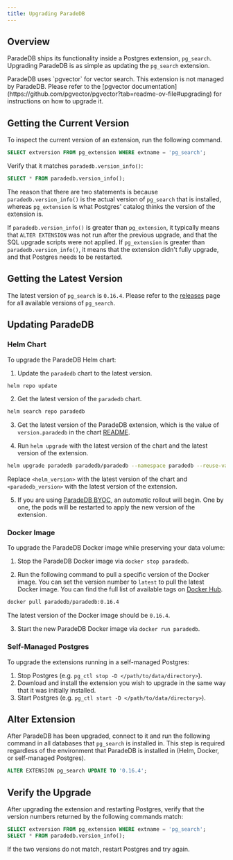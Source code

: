 ```yaml
---
title: Upgrading ParadeDB
---
```


## Overview

ParadeDB ships its functionality inside a Postgres extension, `pg_search`. Upgrading ParadeDB is as simple as updating the `pg_search` extension.

<Note>
  ParadeDB uses `pgvector` for vector search. This extension is not managed by
  ParadeDB. Please refer to the [pgvector
  documentation](https://github.com/pgvector/pgvector?tab=readme-ov-file#upgrading)
  for instructions on how to upgrade it.
</Note>

## Getting the Current Version

To inspect the current version of an extension, run the following command.

```sql
SELECT extversion FROM pg_extension WHERE extname = 'pg_search';
```

Verify that it matches `paradedb.version_info()`:

```sql
SELECT * FROM paradedb.version_info();
```

The reason that there are two statements is because `paradedb.version_info()` is the actual version of `pg_search` that is installed,
whereas `pg_extension` is what Postgres' catalog thinks the version of the extension is.

If `paradedb.version_info()` is greater than `pg_extension`, it typically means that `ALTER EXTENSION` was not run after the previous upgrade, and that the SQL upgrade scripts were not applied.
If `pg_extension` is greater than `paradedb.version_info()`, it means that the extension didn't fully upgrade, and that Postgres needs to be restarted.

## Getting the Latest Version

The latest version of `pg_search` is `0.16.4`. Please refer to the [releases](https://github.com/paradedb/paradedb/releases) page for all available versions of `pg_search`.

## Updating ParadeDB

### Helm Chart

To upgrade the ParadeDB Helm chart:

1. Update the `paradedb` chart to the latest version.

```bash
helm repo update
```

2. Get the latest version of the `paradedb` chart.

```bash
helm search repo paradedb
```

3. Get the latest version of the ParadeDB extension, which is the value of `version.paradedb` in the chart [README](https://github.com/paradedb/charts/tree/dev/charts/paradedb#values).

4. Run `helm upgrade` with the latest version of the chart and the latest version of the extension.

```bash
helm upgrade paradedb paradedb/paradedb --namespace paradedb --reuse-values --version <helm_version> --set version.paradedb=<paradedb_version> --atomic
```

Replace `<helm_version>` with the latest version of the chart and `<paradedb_version>` with the latest version of the extension.

5. If you are using [ParadeDB BYOC](/deploy/byoc), an automatic rollout will begin. One by one, the pods will be restarted to apply the new version of the extension.

### Docker Image

To upgrade the ParadeDB Docker image while preserving your data volume:

1. Stop the ParadeDB Docker image via `docker stop paradedb`.

2. Run the following command to pull a specific version of the Docker image. You can set the version number
   to `latest` to pull the latest Docker image. You can find the full list of available tags on [Docker Hub](https://hub.docker.com/r/paradedb/paradedb/tags).

```bash
docker pull paradedb/paradedb:0.16.4
```

The latest version of the Docker image should be `0.16.4`.

3. Start the new ParadeDB Docker image via `docker run paradedb`.

### Self-Managed Postgres

To upgrade the extensions running in a self-managed Postgres:

1. Stop Postgres (e.g. `pg_ctl stop -D </path/to/data/directory>`).
2. Download and install the extension you wish to upgrade in the same way that it was initially installed.
3. Start Postgres (e.g. `pg_ctl start -D </path/to/data/directory>`).

## Alter Extension

After ParadeDB has been upgraded, connect to it and run the following command in all databases that `pg_search` is installed in. This step is required regardless of the environment that ParadeDB is installed in (Helm, Docker, or self-managed Postgres).

```sql
ALTER EXTENSION pg_search UPDATE TO '0.16.4';
```

## Verify the Upgrade

After upgrading the extension and restarting Postgres, verify that the version numbers returned by the following commands match:

```sql
SELECT extversion FROM pg_extension WHERE extname = 'pg_search';
SELECT * FROM paradedb.version_info();
```

If the two versions do not match, restart Postgres and try again.
